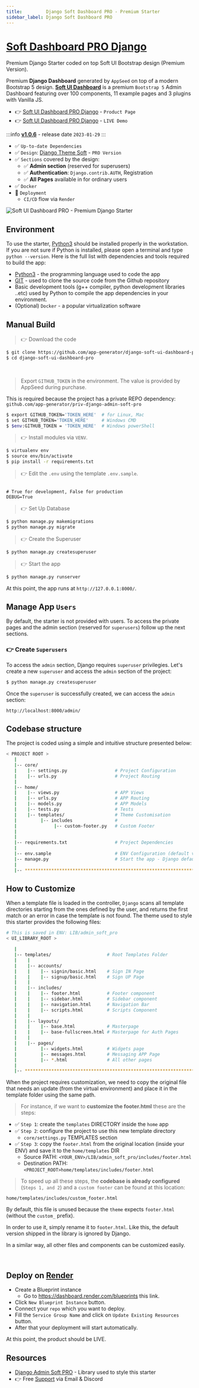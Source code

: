 ```yaml
---
title:         Django Soft Dashboard PRO - Premium Starter
sidebar_label: Django Soft Dashboard PRO
---
```


# [Soft Dashboard PRO Django](https://appseed.us/product/soft-ui-dashboard-pro/django/)

<SubHeading>Premium Django Starter coded on top Soft UI Bootstrap design (Premium Version).</SubHeading>

Premium **Django Dashboard** generated by `AppSeed` on top of a modern Bootstrap 5 design. 
**[Soft UI Dashboard](https://appseed.us/product/soft-ui-dashboard-pro/django/)** is a premium `Bootstrap 5` Admin Dashboard featuring over 100 components, 11 example pages and 3 plugins with Vanilla JS.

- 👉 [Soft UI Dashboard PRO Django](https://appseed.us/product/soft-ui-dashboard-pro/django/) - `Product Page`
- 👉 [Soft UI Dashboard PRO Django](https://django-soft-dash-pro.onrender.com) - `LIVE Demo`

:::info [**v1.0.6**](https://github.com/app-generator/django-soft-ui-dashboard-pro/releases) - release date `2023-01-29`
:::

- ✅ `Up-to-date Dependencies`
- ✅ `Design`: [Django Theme Soft](https://github.com/app-generator/django-admin-soft-pro) - `PRO Version`
- ✅ `Sections` covered by the design:
  - ✅ **Admin section** (reserved for superusers)
  - ✅ **Authentication**: `Django.contrib.AUTH`, Registration
  - ✅ **All Pages** available in for ordinary users 
- ✅ `Docker`
- 🚀 `Deployment` 
  - `CI/CD` flow via `Render`

![Soft UI Dashboard PRO - Premium Django Starter](https://user-images.githubusercontent.com/51070104/215729645-658632c1-1eec-4abc-baaa-f1d3deca29ad.png)


## Environment

To use the starter, [Python3](https://www.python.org) should be installed properly in the workstation. 
If you are not sure if Python is installed, please open a terminal and type `python --version`. Here is the full list with dependencies and tools required to build the app:

- [Python3](https://www.python.org) - the programming language used to code the app
- [GIT](https://git-scm.com) - used to clone the source code from the Github repository
- Basic development tools (g++ compiler, python development libraries ..etc) used by Python to compile the app dependencies in your environment.
- (Optional) `Docker` - a popular virtualization software


## Manual Build 

> 👉 Download the code  

```bash
$ git clone https://github.com/app-generator/django-soft-ui-dashboard-pro.git
$ cd django-soft-ui-dashboard-pro
```

<br />

> Export `GITHUB_TOKEN` in the environment. The value is provided by AppSeed during purchase. 

This is required because the project has a private REPO dependency: `github.com/app-generator/priv-django-admin-soft-pro`

```bash
$ export GITHUB_TOKEN='TOKEN_HERE'  # for Linux, Mac
$ set GITHUB_TOKEN='TOKEN_HERE'     # Windows CMD
$ $env:GITHUB_TOKEN = 'TOKEN_HERE'  # Windows powerShell 
```

> 👉 Install modules via `VENV`.


```bash
$ virtualenv env
$ source env/bin/activate
$ pip install -r requirements.txt
```

> 👉 Edit the `.env` using the template `.env.sample`. 

```env

# True for development, False for production
DEBUG=True

```

> 👉 Set Up Database

```bash
$ python manage.py makemigrations
$ python manage.py migrate
```

> 👉 Create the Superuser

```bash
$ python manage.py createsuperuser
```

> 👉 Start the app

```bash
$ python manage.py runserver
```

At this point, the app runs at `http://127.0.0.1:8000/`. 


## Manage App `Users`

By default, the starter is not provided with users. To access the private pages and the admin section (reserved for `superusers`) follow up the next sections.

### 👉 Create `Superusers`

To access the `admin` section, Django requires `superuser` privilegies. Let's create a new `superuser` and access the `admin` section of the project:

```bash
$ python manage.py createsuperuser
```

Once the `superuser` is successfully created, we can access the `admin` section:

`http://localhost:8000/admin/`


## Codebase structure

The project is coded using a simple and intuitive structure presented below:

```bash
< PROJECT ROOT >
   |
   |-- core/                            
   |    |-- settings.py                  # Project Configuration  
   |    |-- urls.py                      # Project Routing
   |
   |-- home/
   |    |-- views.py                     # APP Views 
   |    |-- urls.py                      # APP Routing
   |    |-- models.py                    # APP Models 
   |    |-- tests.py                     # Tests  
   |    |-- templates/                   # Theme Customisation 
   |         |-- includes                # 
   |              |-- custom-footer.py   # Custom Footer      
   |     
   |
   |-- requirements.txt                  # Project Dependencies
   |
   |-- env.sample                        # ENV Configuration (default values)
   |-- manage.py                         # Start the app - Django default start script
   |
   |-- ************************************************************************
```


## How to Customize 

When a template file is loaded in the controller, `Django` scans all template directories starting from the ones defined by the user, and returns the first match or an error in case the template is not found. 
The theme used to style this starter provides the following files: 

```bash
# This is saved in ENV: LIB/admin_soft_pro
< UI_LIBRARY_ROOT >                   

   |
   |-- templates/                     # Root Templates Folder 
   |    |          
   |    |-- accounts/       
   |    |    |-- signin/basic.html    # Sign IN Page
   |    |    |-- signup/basic.html    # Sign UP Page
   |    |
   |    |-- includes/       
   |    |    |-- footer.html          # Footer component
   |    |    |-- sidebar.html         # Sidebar component
   |    |    |-- navigation.html      # Navigation Bar
   |    |    |-- scripts.html         # Scripts Component
   |    |
   |    |-- layouts/       
   |    |    |-- base.html            # Masterpage
   |    |    |-- base-fullscreen.html # Masterpage for Auth Pages
   |    |
   |    |-- pages/       
   |         |-- widgets.html         # Widgets page
   |         |-- messages.html        # Messaging APP Page
   |         |-- *.html               # All other pages
   |    
   |-- ************************************************************************
```

When the project requires customization, we need to copy the original file that needs an update (from the virtual environment) and place it in the template folder using the same path. 

> For instance, if we want to **customize the footer.html** these are the steps:

- ✅ `Step 1`: create the `templates` DIRECTORY inside the `home` app
- ✅ `Step 2`: configure the project to use this new template directory
  - `core/settings.py` TEMPLATES section
- ✅ `Step 3`: copy the `footer.html` from the original location (inside your ENV) and save it to the `home/templates` DIR
  - Source PATH: `<YOUR_ENV>/LIB/admin_soft_pro/includes/footer.html`
  - Destination PATH: `<PROJECT_ROOT>home/templates/includes/footer.html`

> To speed up all these steps, the **codebase is already configured** (`Steps 1, and 2`) and a `custom footer` can be found at this location:

`home/templates/includes/custom_footer.html` 

By default, this file is unused because the `theme` expects `footer.html` (without the `custom_` prefix). 

In order to use it, simply rename it to `footer.html`. Like this, the default version shipped in the library is ignored by Django. 

In a similar way, all other files and components can be customized easily.

<br />

## Deploy on [Render](https://render.com/)

- Create a Blueprint instance
  - Go to https://dashboard.render.com/blueprints this link.
- Click `New Blueprint Instance` button.
- Connect your `repo` which you want to deploy.
- Fill the `Service Group Name` and click on `Update Existing Resources` button.
- After that your deployment will start automatically.

At this point, the product should be LIVE.


## Resources

- [Django Admin Soft PRO](https://github.com/app-generator/django-admin-soft-pro) - Library used to style this starter
- 👉 Free [Support](https://appseed.us/support/) via Email & Discord
